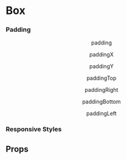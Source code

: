 
<Meta title="Components/Box" component={Box} />

# Box

<Canvas withSource="open">
  <Story name="Base">
    <Box>
      <Placeholder height={100} />
    </Box>
  </Story>
</Canvas>

### Padding

<Canvas>
  <Story name="Padding">
    <Stack space="5" align="center">
      <Inline space="5" alignX="center" alignY="center">
        <Box
          css={{
            backgroundColor: '#E6E6DE',
          }}
          borderRadius="3"
          padding="5"
        >
          <Box
            css={{
              backgroundColor: '#496042',
              color: '#E6E6DE',
              fontFamily: 'Courier, monospace',
            }}
            borderRadius="3"
            padding="5"
          >
            <p>padding</p>
          </Box>
        </Box>
        <Box
          css={{
            backgroundColor: '#E6E6DE',
          }}
          borderRadius="3"
          paddingX="5"
        >
          <Box
            css={{
              backgroundColor: '#496042',
              color: '#E6E6DE',
              fontFamily: 'Courier, monospace',
            }}
            borderRadius="3"
            padding="5"
          >
            <p>paddingX</p>
          </Box>
        </Box>
        <Box
          css={{
            backgroundColor: '#E6E6DE',
          }}
          borderRadius="3"
          paddingY="5"
        >
          <Box
            css={{
              backgroundColor: '#496042',
              color: '#E6E6DE',
              fontFamily: 'Courier, monospace',
            }}
            borderRadius="3"
            padding="5"
          >
            <p>paddingY</p>
          </Box>
        </Box>
      </Inline>
      <Inline space="5" alignX="center">
        <Inline space="5" alignX="center" alignY="center">
          <Box
            css={{
              backgroundColor: '#E6E6DE',
            }}
            borderRadius="3"
            paddingTop="5"
          >
            <Box
              css={{
                backgroundColor: '#496042',
                color: '#E6E6DE',
                fontFamily: 'Courier, monospace',
              }}
              borderRadius="3"
              padding="5"
            >
              <p>paddingTop</p>
            </Box>
          </Box>
          <Box
            css={{
              backgroundColor: '#E6E6DE',
            }}
            borderRadius="3"
            paddingRight="5"
          >
            <Box
              css={{
                backgroundColor: '#496042',
                color: '#E6E6DE',
                fontFamily: 'Courier, monospace',
              }}
              borderRadius="3"
              padding="5"
            >
              <p>paddingRight</p>
            </Box>
          </Box>
          <Box
            css={{
              backgroundColor: '#E6E6DE',
            }}
            borderRadius="3"
            paddingBottom="5"
          >
            <Box
              css={{
                backgroundColor: '#496042',
                color: '#E6E6DE',
                fontFamily: 'Courier, monospace',
              }}
              borderRadius="3"
              padding="5"
            >
              <p>paddingBottom</p>
            </Box>
          </Box>
          <Box
            css={{
              backgroundColor: '#E6E6DE',
            }}
            borderRadius="3"
            paddingLeft="5"
          >
            <Box
              css={{
                backgroundColor: '#496042',
                color: '#E6E6DE',
                fontFamily: 'Courier, monospace',
              }}
              borderRadius="3"
              padding="5"
            >
              <p>paddingLeft</p>
            </Box>
          </Box>
        </Inline>
      </Inline>
    </Stack>
  </Story>
</Canvas>

### Responsive Styles

<Canvas>
  <Story name="Responsive">
    <Box
      padding={{
        '@initial': '2',
        '@bp1': '4',
        '@bp2': '6',
        '@bp3': '8',
      }}
      css={{
        backgroundColor: '#835454',
        '@bp1': { backgroundColor: '#60425f' },
        '@bp2': { backgroundColor: '#496042' },
        '@bp3': { backgroundColor: '#424360' },
      }}
    >
      <Placeholder height={100} />
    </Box>
  </Story>
</Canvas>

## Props

<ArgsTable of={Box} />
